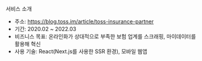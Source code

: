 
<SubHeading2>서비스 소개</SubHeading2>

- 주소: https://blog.toss.im/article/toss-insurance-partner
- 기간: 2020.02 ~ 2022.03
- 비즈니스 목표: 온라인화가 상대적으로 부족한 보험 업계를 스크래핑, 마이데이터를 활용해 혁신
- 사용 기술: React(Next.js를 사용한 SSR 환경), 모바일 웹앱
